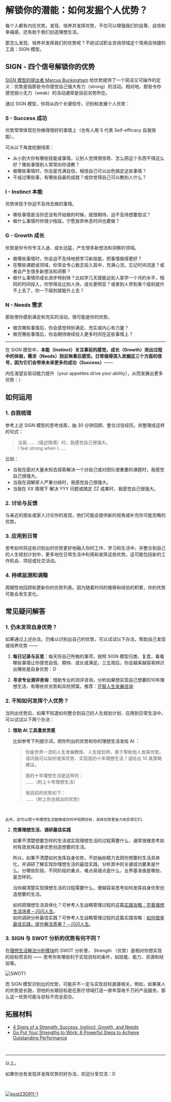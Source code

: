 # 解锁你的潜能：如何发掘个人优势？

每个人都有内在优势。发现、培养并发挥优势，不仅可以增强我们的自尊、自信和幸福感，还有助于我们创造理想生活。

那怎么发现、培养并发挥我们的优势呢？不妨试试职业咨询领域这个常用且快捷的工具：SIGN 模型。

## SIGN - 四个信号解锁你的优势

 [SIGN 模型的提出者 Marcus Buckingham](https://www.loveandwork.org/about) 给优势提供了一个简洁又可操作的定义：优势是指那些令你感觉自己强大有力（strong）的活动。相对地，那些令你感觉弱小无力（weak）的活动通常是目前劣势所在。

通过 SIGN 模型，你将从四个关键信号，识别和发展个人优势：

### **S** - Success 成功

优势常常体现在你做得很好的事情上（也有人用 S 代表 Self-efficacy 自我效能）。

可从以下角度挖掘线索：

- 从小到大你有哪些技能或事情，让别人觉得很惊奇、怎么把这个东西干得这么好？哪些事情别人常常向你请教？
- 做哪些事情时，你总是充满自信，相信自己可以出色搞定这些事情？
- 干成过哪些事，有哪些自豪的成就？或你觉得自己可以教别人什么？



### **I** - Instinct 本能

优势体现于你迫不及待去做的事情。
- 哪些事情是当你还没有开始做的时候，就很期待，迫不及待想要尝试？
- 做什么事情时你很少拖延，宁愿放弃休息时间也要做？



### **G** - Growth 成长

优势是你令你专注入迷、成长迅猛，产生很多新想法和洞察的领域。

- 做哪些事情时，你会迫不及待地想学习新技能，把事情做得更好？
- 在哪些课题或领域，你常会专心致志投入其中，充满心流，忘记时间流逝？或者会产生很多新想法和洞察？
- 做什么事情你成长进步特别快？比如学几天就能达到人家学一个月的水平，相同的时间投入，你学得会比别人快，成长更明显？或者别人学到某个级别就升不上去了，你一下级别就能升上去？


   

### **N** - Needs 需求

那些使你感到满足和充实的活动，很可能是你的优势。

- 做完哪些事情后，你会感觉特别满足、充实或内心有力量？
- 做完哪些事情后，你会期待继续投入更多时间在这些事情上？

---

在 SIGN 模型中，**本能（Instinct）关注事前的感觉，成长（Growth）突出过程中的体验，需求（Needs）则反映事后感受。日常值得深入发掘这三个方面的信号，因为它们会带来未来更多的成功（Success）**—— 

内在渴望会驱动能力提升（your appetites drive your ability），从而发展出更多优势：）


## 如何运用

### 1. 自我梳理

参考上述 SIGN 模型的思考线索，抽 30 分钟回顾、整合过往经历，并整理成这样的句式：

> 当我……（描述情境）时，我感觉自己很强大。<br /> I feel strong when I……

比如：

- 当我在面对大量未知去探索解决一个对自己或对团队很重要的课题时，我感觉自己很强大。
- 当我在调解家人严重分歧时，我感觉自己很强大。
- 当我在 XX 情境下 解决 YYY 问题或搞定 ZZ 成果时，我感觉自己很强大。

### 2. 讨论与反馈

与亲近的朋友或家人讨论你的发现，他们可能会提供新的视角或补充你可能忽略的优势。

### 3. 应用到日常


思考如何将这些识别出的优势更好地融入你的工作、学习和生活中，并整合到自己的人生规划计划中，更多地在日常生活中利用和发挥这些优势。这可能包括新的工作机会、项目或社交活动。



### 4. 持续监测和调整

周期性地回顾和更新你的优势列表。因为随着时间的推移和经验的积累，你的优势可能会发生变化。


## 常见疑问解答

### 1. 仍未发现自身优势？

如果通过上述办法，仍难以识别出自己的优势，可以试试以下办法，帮助自己发现或培养优势 —— 

1. **每日记录与反思**：每天将自己所做的事项，按照 SIGN 模型归类、复盘，看看哪些事情让你感觉自信、期待、成长或满足。三五周后，你会越来越容易辨识出哪些是自身优势：D

2. **寻求专业测评咨询**：借助专业的测评咨询，分析如果想实现自己想要的10年理想生活，有哪些优劣势和风险预案。推荐：[开智人生发展咨询](https://mp.weixin.qq.com/s/wAQzkxOoXJMyk1ImrLZLXA)

### 2. 不知如何发挥个人优势？

当列出优势后，如果不知道如何整合到自己的人生规划计划、应用到日常生活中，可以试试以下两个办法：

1. **借助 AI 工具激发灵感**

    比如参考下列提示词，把你列出的优势和你的理想生活发给 AI ：

    > 你是世界一流的人生发展教练、人生规划师，善于帮助他人发挥优势。请问我可以如何发挥优势、实现我的十年理想生活？请给出 10 条策略建议。
    >
    > 我的十年理想生活是这样的：<br />
    > ……（附上十年理想生活）
    >
    > 我目前的优势如下：<br />
    > ……（附上你总结出的优势）

<br />

    此外，还可以把十年理想生活替换成你的中短期目标，发挥优势更省力地实现它们。


2. **完善理想生活、调研最佳实践**

    如果不清楚想要怎样的生活或实现理想生活的过程需要什么，通常很难思考如何有效发挥自身优势创造想要的生活。

    所以，如果不清楚如何发挥自身优势，不妨抽些精力去把你想要的生活具体化，并调研了解实现你理想生活的最佳实践，分析其中的关键成功要素是什么，分哪些阶段，不同阶段的重点、难点易错点是什么，业界基准值是哪些、是怎样的。

    当你越清楚实现理想生活的过程需要什么，便越容易思考如何发挥自身优势创造想要的生活。

    如何把理想生活具体化？可参考人生战略管理过程的这篇[实践攻略：完善理想生活场景 – 闪闪人生](http://localhost:3000/docs/project-meta/p1)。 <br />
    如何调研分析最佳实践？可参考人生战略管理过程的这篇实践攻略：[如何借鉴最佳实践，提升解法质量？ – 闪闪人生](/project-meta/p2)。


### 3. SIGN 与 SWOT 分析的优势有何不同？

在[理想生活解法分析模块](https://sunnylife.feishu.cn/docx/CnWvdxelsof5xHx06ORca3Hdn8g#BrKGdwq4VobMSpxK8IRckmKxnMc)的 SWOT 分析里， Strength （优势）是相对你想实现的目标而言的 —— 思考你有哪些利于实现目标的条件，如技能、能力、资源和经验等。


![SWOT1](https://cdn.sunnyhuang.net/share/SWOT1.png?x-oss-process=image/watermark,t_3,fill_1,padx_200,pady_200,text_6Zeq6Zeq5Lq655Sf,rotate_330 ':size=360')

而 SIGN 模型识别出的优势，可能并不一定与实现目标直接相关。例如，如果某人的优势是长跑，但他的长期目标是在医疗领域打造一款年营收千万的产品服务，那么这一优势可能与目标不完全契合。










## 拓展材料

- [4 Signs of a Strength: Success, Instinct, Growth, and Needs](https://sourcesofinsight.com/sign-the-4-signs-of-a-strength/)
- [Go Put Your Strengths to Work: 6 Powerful Steps to Achieve Outstanding Performance](https://www.amazon.com/exec/obidos/ASIN/B000OI119M/thbosh-20/)

<br />

---

以上。

如果你也有发现并发挥优势的好办法，欢迎分享交流：D

<br />

[![post230911-1](https://cdn.sunnyhuang.net/share/post230911-1-2.jpg/webp)](/)